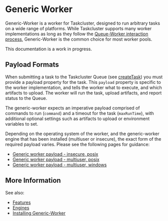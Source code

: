 # Generic Worker

Generic-Worker is a worker for Taskcluster, designed to run arbitrary tasks on a wide range of platforms.
While Taskcluster supports many worker implementations as long as they follow the [Queue-Worker interaction process](/docs/reference/platform/queue/worker-interaction), Generic-Worker is the common choice for most worker pools.

This documentation is a work in progress.

## Payload Formats

When submitting a task to the Taskcluster Queue (see [createTask](/docs/reference/platform/queue/api#createTask)) you must provide a payload property for the task.
This `payload` property is specific to the worker implementation, and tells the worker what to execute, and which artifacts to upload.
The worker will run the task, upload artifacts, and report status to the Queue.

The generic-worker expects an imperative payload comprised of commands to run (`command`) and a timeout for the task (`maxRunTime`), with additional optional settings such as artifacts to upload or environment variables to set.

Depending on the operating system of the worker, and the generic-worker engine that has been installed (multiuser or insecure), the exact form of the required payload varies.
Please see the following pages for guidance:

<!-- BEGIN PAYLOAD LINKS -->
 * [Generic worker payload - insecure, posix](/docs/reference/workers/generic-worker/insecure-posix-payload)
 * [Generic worker payload - multiuser, posix](/docs/reference/workers/generic-worker/multiuser-posix-payload)
 * [Generic worker payload - multiuser, windows](/docs/reference/workers/generic-worker/multiuser-windows-payload)
<!-- END PAYLOAD LINKS -->

## More Information

See also:
* [Features](/docs/reference/workers/generic-worker/features)
* [Engines](/docs/reference/workers/generic-worker/engines)
* [Installing Generic-Worker](/docs/reference/workers/generic-worker/installing)
